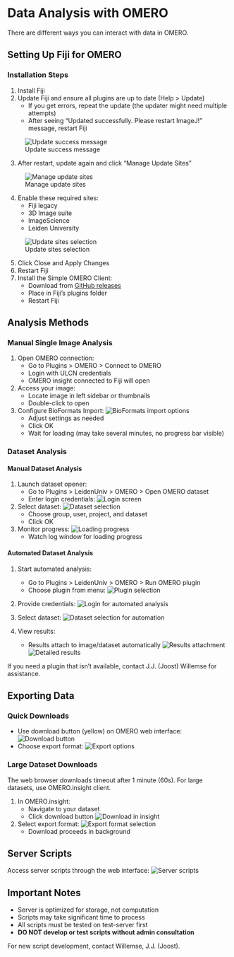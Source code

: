 # Data Analysis with OMERO

There are different ways you can interact with data in OMERO.

## Setting Up Fiji for OMERO

### Installation Steps

1. Install Fiji
2. Update Fiji and ensure all plugins are up to date (Help > Update)
   - If you get errors, repeat the update (the updater might need multiple attempts)
   - After seeing "Updated successfully. Please restart ImageJ!" message, restart Fiji

![Update success message](images/media/image1.png)

3. After restart, update again and click "Manage Update Sites"

![Manage update sites](images/media/image2.png)

4. Enable these required sites:
   - Fiji legacy
   - 3D Image suite
   - ImageScience
   - Leiden University

![Update sites selection](images/media/image3.png)

5. Click Close and Apply Changes
6. Restart Fiji
7. Install the Simple OMERO Client:
   - Download from [GitHub releases](https://github.com/GReD-Clermont/simple-omero-client/releases)
   - Place in Fiji's plugins folder
   - Restart Fiji

## Analysis Methods

### Manual Single Image Analysis

1. Open OMERO connection:
   - Go to Plugins > OMERO > Connect to OMERO
   - Login with ULCN credentials
   - OMERO insight connected to Fiji will open

2. Access your image:
   - Locate image in left sidebar or thumbnails
   - Double-click to open

3. Configure BioFormats Import:
   ![BioFormats import options](images/media/image4.png)
   - Adjust settings as needed
   - Click OK
   - Wait for loading (may take several minutes, no progress bar visible)

### Dataset Analysis

#### Manual Dataset Analysis

1. Launch dataset opener:
   - Go to Plugins > LeidenUniv > OMERO > Open OMERO dataset
   - Enter login credentials:
   ![Login screen](images/media/image5.png)

2. Select dataset:
   ![Dataset selection](images/media/image6.png)
   - Choose group, user, project, and dataset
   - Click OK

3. Monitor progress:
   ![Loading progress](images/media/image7.png)
   - Watch log window for loading progress

#### Automated Dataset Analysis

1. Start automated analysis:
   - Go to Plugins > LeidenUniv > OMERO > Run OMERO plugin
   - Choose plugin from menu:
   ![Plugin selection](images/media/image8.png)

2. Provide credentials:
   ![Login for automated analysis](images/media/image9.png)

3. Select dataset:
   ![Dataset selection for automation](images/media/image10.png)

4. View results:
   - Results attach to image/dataset automatically
   ![Results attachment](images/media/image11.png)
   ![Detailed results](images/media/image12.png)

::: {.callout-note}
If you need a plugin that isn't available, contact J.J. (Joost) Willemse  for assistance.
:::

## Exporting Data

### Quick Downloads
- Use download button (yellow) on OMERO web interface:
![Download button](images/media/image13.png)
- Choose export format:
![Export options](images/media/image14.png)

### Large Dataset Downloads

::: {.callout-important}
The web browser downloads timeout after 1 minute (60s). For large datasets, use OMERO.insight client.
:::

1. In OMERO.insight:
   - Navigate to your dataset
   - Click download button
   ![Download in insight](images/media/image15.png)

2. Select export format:
   ![Export format selection](images/media/image16.png)
   - Download proceeds in background

## Server Scripts

Access server scripts through the web interface:
![Server scripts](images/media/image17.png)

::: {.callout-warning}
## Important Notes
- Server is optimized for storage, not computation
- Scripts may take significant time to process
- All scripts must be tested on test-server first
- **DO NOT develop or test scripts without admin consultation**
:::

For new script development, contact Willemse, J.J. (Joost).